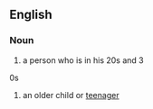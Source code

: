 ==English==

===Noun===
{{en-noun|sg=[[young]] [[adult]]}}
{{wikipedia}}
# a person who is in his 20s and 3
0s
# an older child or [[teenager]]